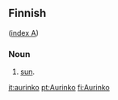 ==Finnish==
([[Wiktionary:Finnish_index_a|index A]])

===Noun===

# [[sun]].

[[it:aurinko]]
[[pt:Aurinko]]
[[fi:Aurinko]]
